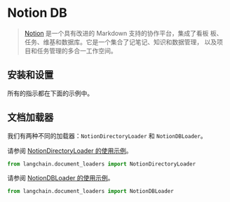 # Notion DB

> [Notion](https://www.notion.so/) 是一个具有改进的 Markdown 支持的协作平台，集成了看板
> 板、任务、维基和数据库。它是一个集合了记笔记、知识和数据管理，
> 以及项目和任务管理的多合一工作空间。

## 安装和设置

所有的指示都在下面的示例中。

## 文档加载器

我们有两种不同的加载器：`NotionDirectoryLoader` 和 `NotionDBLoader`。

请参阅 [NotionDirectoryLoader 的使用示例](/docs/modules/data_connection/document_loaders/integrations/notion.html)。


```python
from langchain.document_loaders import NotionDirectoryLoader
```

请参阅 [NotionDBLoader 的使用示例](/docs/modules/data_connection/document_loaders/integrations/notiondb.html)。


```python
from langchain.document_loaders import NotionDBLoader
```
